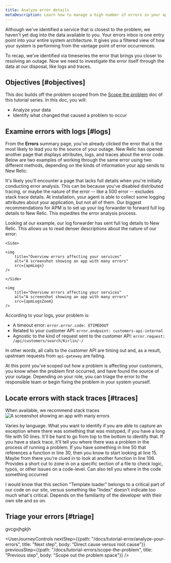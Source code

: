 ```yaml
---
title: Analyze error details
metaDescription: Learn how to manage a high number of errors in your app.   
---
```






Although we've identified a service that is closest to the problem, we haven't yet dug into the data available to you. Your errors inbox is one entry point into your entire system architecture. It gives you a filtered view of how your system is performing from the vantage point of error occurrences. 

To recap, we've identified via timeseries the error that brings you closer to resolving an outage. Now we need to investigate the error itself through the data at our disposal, like logs and traces. 

## Objectives [#objectives]

This doc builds off the problem scoped from the [Scope the problem](/docs/tutorial-errors/scope-the-problem) doc of this tutorial series. In this doc, you will:

* Analyze your data 
* Identify what changed that caused a problem to occur  

## Examine errors with logs [#logs]

From the **Errors** summary page, you've already clicked the error that is the most likely to lead you to the source of your outage. New Relic has opened another page that displays attributes, logs, and traces about the error code. Below are two examples of working through the same error using two different methods, depending on the kinds of information your app sends to New Relic: 

It's likely you'll encounter a page that lacks full details when you're initially conducting error analysis. This can be because you've disabled distributed tracing, or maybe the nature of the error -- like a 500 error -- excludes stack trace details. At installation, your agent is able to collect some logging attributes about your application, but not all of them. Our biggest recommendations for APM is to set up your log forwarder to forward full log details to New Relic. This expedites the error analysis process.  

Looking at our example, our log forwarder has sent full log details to New Relic. This allows us to read denser descriptions about the nature of our error:

<SideBySide>

    <Side>

    <img
        title="Overview errors affecting your services"
        alt="A screenshot showing an app with many errors"
        src={apmLogs}
    />

    </Side>

<Side>

    <img
        title="Overview errors affecting your services"
        alt="A screenshot showing an app with many errors"
        src={apmLogsZoom}
    />    

</Side>
</SideBySide>

According to your logs, your problem is:

* A timeout error: `error.error.code: ETIMEDOUT`
* Related to your customer API: `error.endpoint: customers-api-internal`
* Agnostic to the kind of request sent to the customer API: `error.request: /api/customers/search/Kirlin/-/`

In other words, all calls to the customer API are timing out and, as a result, upstream requests from `api-gateway` are failing. 

At this point you've scoped out how a problem is affecting your customers, you know when the problem first occurred, and have found the source of your outage. Depending on your role, you can triage the error to the responsible team or begin fixing the problem in your system yourself. 

## Locate errors with stack traces [#traces]

When available, we recommend stack traces 
    <img
        title="Overview errors affecting your services"
        alt="A screenshot showing an app with many errors"
        src={apmStackTraces}
    />    

Varies by language. What you want to identify if you are able to capture an exception where there was something that was mistyped, if you have a long file with 50 lines. It'll be hard to go from top to the bottom to identify that. If you have a stack trace, it'll tell you where there was a problem in the process of running a problem. If you have something in line 50 that references a function in line 30, then you know to start looking at line 15. Maybe from there you're clued in to look at another function in line 106. Provides a short cut to zone in on a specific section of a file to check logic, typos, or other issues on a code-level. Can also tell you where in the code something occurred

I would know that this section "Template loader" belongs to a critical part of our code on our site, versus something like "Index" doesn't indicate too much what's critical. Depends on the familiarity of the developer with their own site and so on. 


## Triage your errors [#triage]

gvcgvjhgkjh

<UserJourneyControls
    nextStep={{path: "/docs/tutorial-error/analyze-your-errors", title: "Next step", body: "Direct cause versus root cause"}}
    previousStep={{path: "/docs/tutorial-errors/scope-the-problem", title: "Previous step", body: "Scope out the problem space"}}
/>